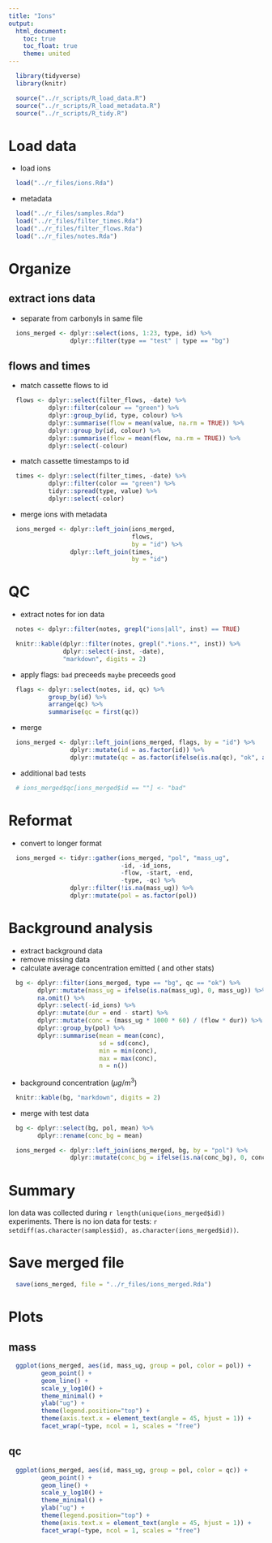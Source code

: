 ```yaml
---
title: "Ions"
output:
  html_document:
    toc: true
    toc_float: true
    theme: united
---
```


```r
  library(tidyverse)
  library(knitr)
```

```r
  source("../r_scripts/R_load_data.R")
  source("../r_scripts/R_load_metadata.R")
  source("../r_scripts/R_tidy.R")
```

# Load data

* load ions

```r
  load("../r_files/ions.Rda")
```

* metadata

```r
  load("../r_files/samples.Rda")
  load("../r_files/filter_times.Rda")
  load("../r_files/filter_flows.Rda")
  load("../r_files/notes.Rda")
```

# Organize

## extract ions data

* separate from carbonyls in same file

```r
  ions_merged <- dplyr::select(ions, 1:23, type, id) %>%
                 dplyr::filter(type == "test" | type == "bg")
```

## flows and times

* match cassette flows to id

```r
  flows <- dplyr::select(filter_flows, -date) %>%
           dplyr::filter(colour == "green") %>%
           dplyr::group_by(id, type, colour) %>%
           dplyr::summarise(flow = mean(value, na.rm = TRUE)) %>%
           dplyr::group_by(id, colour) %>%
           dplyr::summarise(flow = mean(flow, na.rm = TRUE)) %>%
           dplyr::select(-colour)
```

* match cassette timestamps to id

```r
  times <- dplyr::select(filter_times, -date) %>%
           dplyr::filter(color == "green") %>%
           tidyr::spread(type, value) %>%
           dplyr::select(-color)
```

* merge ions with metadata

```r
  ions_merged <- dplyr::left_join(ions_merged,
                                  flows,
                                  by = "id") %>%
                 dplyr::left_join(times,
                                  by = "id")
```

# QC

* extract notes for ion data 

```r
  notes <- dplyr::filter(notes, grepl("ions|all", inst) == TRUE)
```

```r
  knitr::kable(dplyr::filter(notes, grepl(".*ions.*", inst)) %>% 
               dplyr::select(-inst, -date),
               "markdown", digits = 2)
```

* apply flags: `bad` preceeds `maybe` preceeds `good`

```r
  flags <- dplyr::select(notes, id, qc) %>%
           group_by(id) %>%
           arrange(qc) %>%
           summarise(qc = first(qc))
```

* merge

```r
  ions_merged <- dplyr::left_join(ions_merged, flags, by = "id") %>%
                 dplyr::mutate(id = as.factor(id)) %>%
                 dplyr::mutate(qc = as.factor(ifelse(is.na(qc), "ok", as.character(qc))))
```

* additional bad tests

```r
  # ions_merged$qc[ions_merged$id == ""] <- "bad"
```

# Reformat

* convert to longer format

```r
  ions_merged <- tidyr::gather(ions_merged, "pol", "mass_ug",
                               -id, -id_ions,
                               -flow, -start, -end,
                               -type, -qc) %>%
                 dplyr::filter(!is.na(mass_ug)) %>%
                 dplyr::mutate(pol = as.factor(pol))
```

# Background analysis

* extract background data
* remove missing data
* calculate average concentration emitted ( and other stats)

```r
  bg <- dplyr::filter(ions_merged, type == "bg", qc == "ok") %>%
        dplyr::mutate(mass_ug = ifelse(is.na(mass_ug), 0, mass_ug)) %>%
        na.omit() %>%
        dplyr::select(-id_ions) %>%
        dplyr::mutate(dur = end - start) %>%
        dplyr::mutate(conc = (mass_ug * 1000 * 60) / (flow * dur)) %>%  # ug * 1000 * 60 / (L/min * s) = ug / m^3
        dplyr::group_by(pol) %>%
        dplyr::summarise(mean = mean(conc),
                         sd = sd(conc),
                         min = min(conc),
                         max = max(conc),
                         n = n())
```

* background concentration ($\mu g/m^3$)

```r
  knitr::kable(bg, "markdown", digits = 2)
```

* merge with test data

```r
  bg <- dplyr::select(bg, pol, mean) %>%
        dplyr::rename(conc_bg = mean)

  ions_merged <- dplyr::left_join(ions_merged, bg, by = "pol") %>%
                 dplyr::mutate(conc_bg = ifelse(is.na(conc_bg), 0, conc_bg))
```

# Summary

Ion data was collected during `r length(unique(ions_merged$id))` experiments. There is no ion data for tests: `r setdiff(as.character(samples$id), as.character(ions_merged$id))`.

# Save merged file

```r
  save(ions_merged, file = "../r_files/ions_merged.Rda")
```

# Plots

## mass

```r
  ggplot(ions_merged, aes(id, mass_ug, group = pol, color = pol)) +
         geom_point() +
         geom_line() +
         scale_y_log10() +
         theme_minimal() +
         ylab("ug") +
         theme(legend.position="top") +
         theme(axis.text.x = element_text(angle = 45, hjust = 1)) +
         facet_wrap(~type, ncol = 1, scales = "free")
```

## qc

```r
  ggplot(ions_merged, aes(id, mass_ug, group = pol, color = qc)) +
         geom_point() +
         geom_line() +
         scale_y_log10() +
         theme_minimal() +
         ylab("ug") +
         theme(legend.position="top") +
         theme(axis.text.x = element_text(angle = 45, hjust = 1)) +
         facet_wrap(~type, ncol = 1, scales = "free")
```
